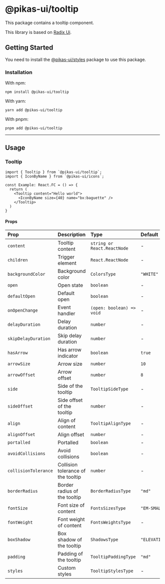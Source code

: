 

<NextSeo title="Tooltip" />

# @pikas-ui/tooltip

This package contains a tooltip component.

This library is based on [Radix Ui](https://www.radix-ui.com/).

## Getting Started

You need to install the <a href={stylesLink}>@pikas-ui/styles</a> package to use this package.

### Installation

With npm:

```
npm install @pikas-ui/tooltip
```

With yarn:

```
yarn add @pikas-ui/tooltip
```

With pnpm:

```
pnpm add @pikas-ui/tooltip
```

---

## Usage

### Tooltip

<TooltipExample />

```tsx
import { Tooltip } from `@pikas-ui/tooltip`;
import { IconByName } from `@pikas-ui/icons`;

const Example: React.FC = () => {
  return (
    <Tooltip content="Hello world">
      <IconByName size={40} name="bx:baguette" />
    </Tooltip>
  )
}
```

#### Props

| Prop                 | Description                        | Type                        | Default         |
| :------------------- | :--------------------------------- | :-------------------------- | :-------------- |
| `content`            | Tooltip content                    | `string or React.ReactNode` | -               |
| `children`           | Trigger element                    | `React.ReactNode`           | -               |
| `backgroundColor`    | Background color                   | `ColorsType`                | `"WHITE"`       |
| `open`               | Open state                         | `boolean`                   | -               |
| `defaultOpen`        | Default open                       | `boolean`                   | -               |
| `onOpenChange`       | Event handler                      | `(open: boolean) => void`   | -               |
| `delayDuration`      | Delay duration                     | `number`                    | -               |
| `skipDelayDuration`  | Skip delay duration                | `number`                    | -               |
| `hasArrow`           | Has arrow indicator                | `boolean`                   | `true`          |
| `arrowSize`          | Arrow size                         | `number`                    | `10`            |
| `arrowOffset`        | Arrow offset                       | `number`                    | `8`             |
| `side`               | Side of the tooltip                | `TooltipSideType`           | -               |
| `sideOffset`         | Side offset of the tooltip         | `number`                    | -               |
| `align`              | Align of content                   | `TooltipAlignType`          | -               |
| `alignOffset`        | Align offset                       | `number`                    | -               |
| `portalled`          | Portalled                          | `boolean`                   | -               |
| `avoidCollisions`    | Avoid collisions                   | `boolean`                   | -               |
| `collisionTolerance` | Collision tolerance of the tooltip | `number`                    | -               |
| `borderRadius`       | Border radius of the tooltip       | `BorderRadiusType`          | `"md"`          |
| `fontSize`           | Font size of content               | `FontsSizesType`            | `"EM-SMALL"`    |
| `fontWeight`         | Font weight of content             | `FontsWeightsType`          | -               |
| `boxShadow`          | Box shadow of the tooltip          | `ShadowsType`               | `"ELEVATION_2"` |
| `padding`            | Padding of the tooltip             | `TooltipPaddingType`        | `"md"`          |
| `styles`             | Custom styles                      | `TooltipStylesType`         | -               |
